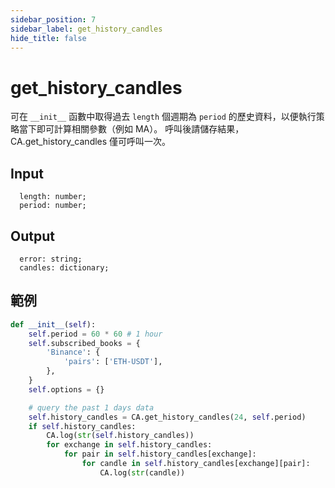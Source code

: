 ```yaml
---
sidebar_position: 7
sidebar_label: get_history_candles
hide_title: false
---
```



# get_history_candles

可在 `__init__` 函數中取得過去 `length` 個週期為 `period` 的歷史資料，以便執行策略當下即可計算相關參數（例如 MA）。
呼叫後請儲存結果，CA.get_history_candles 僅可呼叫一次。

## Input

```
  length: number;
  period: number;
```

## Output

```
  error: string;
  candles: dictionary;
```

## 範例

```python
def __init__(self):
    self.period = 60 * 60 # 1 hour
    self.subscribed_books = {
        'Binance': {
            'pairs': ['ETH-USDT'],
        },
    }
    self.options = {}

    # query the past 1 days data
    self.history_candles = CA.get_history_candles(24, self.period)
    if self.history_candles:
        CA.log(str(self.history_candles))
        for exchange in self.history_candles:
            for pair in self.history_candles[exchange]:
                for candle in self.history_candles[exchange][pair]:
                    CA.log(str(candle))
```
